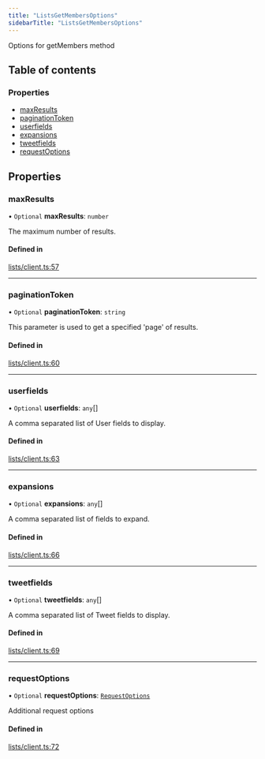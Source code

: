 ```yaml
---
title: "ListsGetMembersOptions"
sidebarTitle: "ListsGetMembersOptions"
---
```


Options for getMembers method

## Table of contents

### Properties

- [maxResults](/xdks/typescript/reference/interfaces/ListsGetMembersOptions#maxresults)
- [paginationToken](/xdks/typescript/reference/interfaces/ListsGetMembersOptions#paginationtoken)
- [userfields](/xdks/typescript/reference/interfaces/ListsGetMembersOptions#userfields)
- [expansions](/xdks/typescript/reference/interfaces/ListsGetMembersOptions#expansions)
- [tweetfields](/xdks/typescript/reference/interfaces/ListsGetMembersOptions#tweetfields)
- [requestOptions](/xdks/typescript/reference/interfaces/ListsGetMembersOptions#requestoptions)

## Properties

### maxResults

• `Optional` **maxResults**: `number`

The maximum number of results.

#### Defined in

[lists/client.ts:57](https://github.com/xdevplatform/xdk/blob/298ca9350d035e40e7c8ee0753c50052819a41e2/xdk/typescript/src/lists/client.ts#L57)

___

### paginationToken

• `Optional` **paginationToken**: `string`

This parameter is used to get a specified 'page' of results.

#### Defined in

[lists/client.ts:60](https://github.com/xdevplatform/xdk/blob/298ca9350d035e40e7c8ee0753c50052819a41e2/xdk/typescript/src/lists/client.ts#L60)

___

### userfields

• `Optional` **userfields**: `any`[]

A comma separated list of User fields to display.

#### Defined in

[lists/client.ts:63](https://github.com/xdevplatform/xdk/blob/298ca9350d035e40e7c8ee0753c50052819a41e2/xdk/typescript/src/lists/client.ts#L63)

___

### expansions

• `Optional` **expansions**: `any`[]

A comma separated list of fields to expand.

#### Defined in

[lists/client.ts:66](https://github.com/xdevplatform/xdk/blob/298ca9350d035e40e7c8ee0753c50052819a41e2/xdk/typescript/src/lists/client.ts#L66)

___

### tweetfields

• `Optional` **tweetfields**: `any`[]

A comma separated list of Tweet fields to display.

#### Defined in

[lists/client.ts:69](https://github.com/xdevplatform/xdk/blob/298ca9350d035e40e7c8ee0753c50052819a41e2/xdk/typescript/src/lists/client.ts#L69)

___

### requestOptions

• `Optional` **requestOptions**: [`RequestOptions`](/xdks/typescript/reference/interfaces/RequestOptions)

Additional request options

#### Defined in

[lists/client.ts:72](https://github.com/xdevplatform/xdk/blob/298ca9350d035e40e7c8ee0753c50052819a41e2/xdk/typescript/src/lists/client.ts#L72)
